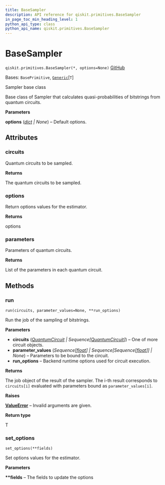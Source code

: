 ```yaml
---
title: BaseSampler
description: API reference for qiskit.primitives.BaseSampler
in_page_toc_min_heading_level: 1
python_api_type: class
python_api_name: qiskit.primitives.BaseSampler
---
```


# BaseSampler

<span id="qiskit.primitives.BaseSampler" />

`qiskit.primitives.BaseSampler(*, options=None)` [GitHub](https://github.com/qiskit/qiskit/tree/stable/0.46/qiskit/primitives/base/base_sampler.py "view source code")

Bases: `BasePrimitive`, [`Generic`](https://docs.python.org/3/library/typing.html#typing.Generic "(in Python v3.12)")\[`T`]

Sampler base class

Base class of Sampler that calculates quasi-probabilities of bitstrings from quantum circuits.

**Parameters**

**options** ([*dict*](https://docs.python.org/3/library/stdtypes.html#dict "(in Python v3.12)") *| None*) – Default options.

## Attributes

<span id="qiskit.primitives.BaseSampler.circuits" />

### circuits

Quantum circuits to be sampled.

**Returns**

The quantum circuits to be sampled.

<span id="qiskit.primitives.BaseSampler.options" />

### options

Return options values for the estimator.

**Returns**

options

<span id="qiskit.primitives.BaseSampler.parameters" />

### parameters

Parameters of quantum circuits.

**Returns**

List of the parameters in each quantum circuit.

## Methods

### run

<span id="qiskit.primitives.BaseSampler.run" />

`run(circuits, parameter_values=None, **run_options)`

Run the job of the sampling of bitstrings.

**Parameters**

*   **circuits** ([*QuantumCircuit*](qiskit.circuit.QuantumCircuit "qiskit.circuit.QuantumCircuit") *| Sequence\[*[*QuantumCircuit*](qiskit.circuit.QuantumCircuit "qiskit.circuit.QuantumCircuit")*]*) – One of more circuit objects.
*   **parameter\_values** (*Sequence\[*[*float*](https://docs.python.org/3/library/functions.html#float "(in Python v3.12)")*] | Sequence\[Sequence\[*[*float*](https://docs.python.org/3/library/functions.html#float "(in Python v3.12)")*]] | None*) – Parameters to be bound to the circuit.
*   **run\_options** – Backend runtime options used for circuit execution.

**Returns**

The job object of the result of the sampler. The i-th result corresponds to `circuits[i]` evaluated with parameters bound as `parameter_values[i]`.

**Raises**

[**ValueError**](https://docs.python.org/3/library/exceptions.html#ValueError "(in Python v3.12)") – Invalid arguments are given.

**Return type**

T

### set\_options

<span id="qiskit.primitives.BaseSampler.set_options" />

`set_options(**fields)`

Set options values for the estimator.

**Parameters**

**\*\*fields** – The fields to update the options

